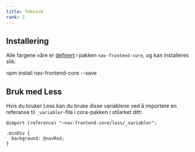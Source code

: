 ```yaml
---
title: Teknisk
rank: 2
---
```



## Installering

Alle fargene våre er [definert](https://github.com/navikt/nav-frontend-core/blob/master/less/_variabler.less) i
pakken `nav-frontend-core`, og kan installeres slik:

<Bash>npm install nav-frontend-core --save</Bash>

## Bruk med Less

Hvis du bruker Less kan du bruke disse variablene ved å importere en referanse til `_variabler`-fila i cora-pakken i stilarket ditt:

```less
@import (reference) "~nav-frontend-core/less/_variabler";

.minDiv {
  background: @navRod;
}
```
